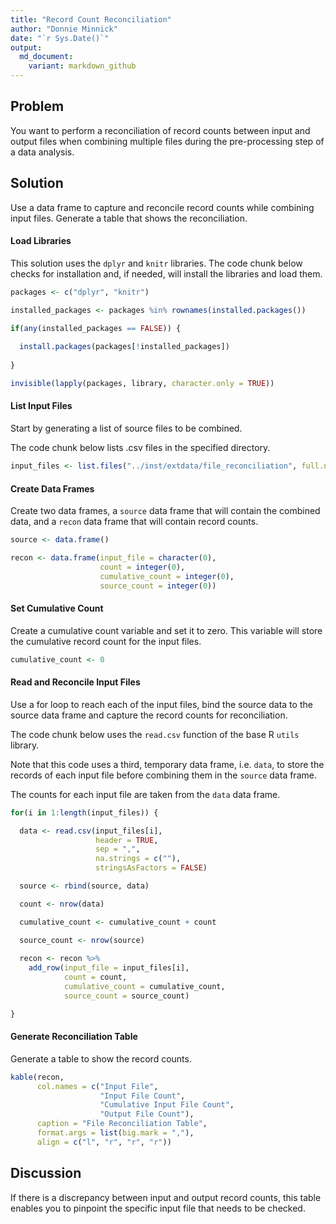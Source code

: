 ```yaml
---
title: "Record Count Reconciliation"
author: "Donnie Minnick"
date: "`r Sys.Date()`"
output:
  md_document:
    variant: markdown_github
---
```


## Problem

You want to perform a reconciliation of record counts between input and output files when combining multiple files during the pre-processing step of a data analysis.

## Solution

Use a data frame to capture and reconcile record counts while combining input files.  Generate a table that shows the reconciliation.

#### Load Libraries

This solution uses the `dplyr` and `knitr` libraries.  The code chunk below checks for installation and, if needed, will install the libraries and load them.

```r
packages <- c("dplyr", "knitr")

installed_packages <- packages %in% rownames(installed.packages())

if(any(installed_packages == FALSE)) {
  
  install.packages(packages[!installed_packages])
  
}

invisible(lapply(packages, library, character.only = TRUE))
```

#### List Input Files

Start by generating a list of source files to be combined.  

The code chunk below lists .csv files in the specified directory.

```r
input_files <- list.files("../inst/extdata/file_reconciliation", full.names = TRUE, pattern = "\\.csv$")
```

#### Create Data Frames

Create two data frames, a `source` data frame that will contain the combined data, and a `recon` data frame that will contain record counts.

```r

source <- data.frame()

recon <- data.frame(input_file = character(0),
                    count = integer(0),
                    cumulative_count = integer(0),
                    source_count = integer(0))
```

#### Set Cumulative Count

Create a cumulative count variable and set it to zero.  This variable will store the cumulative record count for the input files.

```r
cumulative_count <- 0
```

#### Read and Reconcile Input Files

Use a for loop to reach each of the input files, bind the source data to the source data frame and capture the record counts for reconciliation.  

The code chunk below uses the `read.csv` function of the base R `utils` library.

Note that this code uses a third, temporary data frame, i.e. `data`,  to store the records of each input file before combining them in the `source` data frame.  

The counts for each input file are taken from the `data` data frame.

```r
for(i in 1:length(input_files)) {

  data <- read.csv(input_files[i],
                   header = TRUE,
                   sep = ",",
                   na.strings = c(""),
                   stringsAsFactors = FALSE)

  source <- rbind(source, data)

  count <- nrow(data)

  cumulative_count <- cumulative_count + count

  source_count <- nrow(source)
  
  recon <- recon %>%
    add_row(input_file = input_files[i],
            count = count,
            cumulative_count = cumulative_count,
            source_count = source_count)

}
```

#### Generate Reconciliation Table

Generate a table to show the record counts.

```r
kable(recon,
      col.names = c("Input File",
                    "Input File Count",
                    "Cumulative Input File Count",
                    "Output File Count"),
      caption = "File Reconciliation Table",
      format.args = list(big.mark = ","),
      align = c("l", "r", "r", "r"))
```

## Discussion

If there is a discrepancy between input and output record counts, this table enables you to pinpoint the specific input file that needs to be checked.
